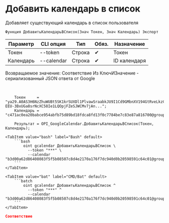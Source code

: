 ﻿---
sidebar_position: 2
description: Добавить календарь в список и другие функции для работы с Google Calendar в Открытом пакете интеграций - бесплатной open-source библиотеке интеграций для 1С:Предприятие 8, OneScript и CLI
keywords: [1C, 1С, 1С:Предприятие, 1С:Предприятие 8.3, API, Интеграция, Сервисы, Обмен, OneScript, CLI, Google Calendar]
---


# Добавить календарь в список
 Добавляет существующий календарь в список пользователя



`Функция ДобавитьКалендарьВСписок(Знач Токен, Знач Календарь) Экспорт`

  | Параметр | CLI опция | Тип | Обяз. | Назначение |
  |-|-|-|-|-|
  | Токен | --token | Строка | &#x2714; | Токен |
  | Календарь | --calendar | Строка | &#x2714; | ID календаря |

  
  Возвращаемое значение:   Соответствие Из КлючИЗначение - сериализованный JSON ответа от Google

<br/>




```bsl title="Пример использования для 1С:Предприятие/OneScript"
    Токен     = "ya29.A0AS3H6NzZhuWUBt5SK1krSUXDl1PlvawSraabkJU9I1Cd9GMbnXV194GtRveLkzC4TFqpg8CjFqwe1CqV-EEU-3BxUGa8srNcXC58Ie1LQOpjFZeSJWCMv7jAn...";
    Календарь = "c471ac0ea20babce954abfb75d89bd18fdca8fd13f0c7784be7c83e87a816700@group.calendar.google.com";

    Результат = OPI_GoogleCalendar.ДобавитьКалендарьВСписок(Токен, Календарь);
```
    

 <Tabs>
  
    <TabItem value="bash" label="Bash" default>
        ```bash
            oint gcalendar ДобавитьКалендарьВСписок \
              --token "***" \
              --calendar "b3d00a62d86408083f5f5b08507c8d4e2170a176f7dc940d0b20598591c64c01@group.calendar.google.com"
        ```
    </TabItem>
  
    <TabItem value="bat" label="CMD/Bat" default>
        ```batch
            oint gcalendar ДобавитьКалендарьВСписок ^
              --token "***" ^
              --calendar "b3d00a62d86408083f5f5b08507c8d4e2170a176f7dc940d0b20598591c64c01@group.calendar.google.com"
        ```
    </TabItem>
</Tabs>


```json title="Результат"
Соответствие
```
